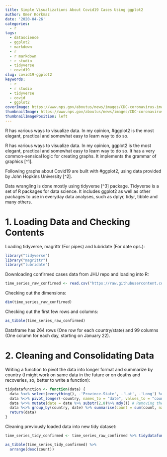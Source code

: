 ```yaml
---
title: Simple Visualizations About Covid19 Cases Using ggplot2
author: Omer Korkmaz
date: '2020-04-26'
categories:
  - r
tags:
  - datascience
  - ggplot2
  - markdown
  - r
  - r markdown
  - r studio
  - tidyverse
  - covid19
slug: covid19-ggplot2
keywords:
  - r
  - r studio
  - tidyverse
  - covid
  - ggplot2
coverImage: https://www.nps.gov/aboutus/news/images/CDC-coronavirus-image-23311-for-web.jpg?maxwidth=650&autorotate=false
thumbnailImage: https://www.nps.gov/aboutus/news/images/CDC-coronavirus-image-23311-for-web.jpg?maxwidth=650&autorotate=false
thumbnailImagePosition: left
---
```


R has various ways to visualize data. In my opinion, #ggplot2 is the most elegant, practical and somewhat easy to learn way to do so. 
<!--more-->

R has various ways to visualize data. In my opinion, ggplot2 is the most elegant, practical and somewhat easy to learn way to do so. It has a very common-sensical logic for creating graphs. It implements the grammar of graphics [^1]. 

Following graphs about Covid19 are built with #ggplot2, using data provided by John Hopkins University [^2].

Data wrangling is done mostly using tidyverse [^3] package. Tidyverse is a set of R packages for data science. It includes ggplot2 as well as other packages to use in everyday data analyses, such as dplyr, tidyr, tibble and many others.

# 1. Loading Data and Checking Contents

Loading tidyverse, magrittr (For pipes) and lubridate (For date ops.):

```r
library("tidyverse")
library("magrittr")
library("lubridate")
```

Downloading confirmed cases data from JHU repo and loading into R:

```r
time_series_raw_confirmed <- read.csv("https://raw.githubusercontent.com/CSSEGISandData/COVID-19/master/csse_covid_19_data/csse_covid_19_time_series/time_series_covid19_confirmed_global.csv")
```

Checking out the dimensions:

```r
dim(time_series_raw_confirmed)
```


Checking out the first few rows and columns:

```r
as_tibble(time_series_raw_confirmed)
```

Dataframe has 264 rows (One row for each country/state) and 99 columns (One column for each day, starting on January 22).

# 2. Cleaning and Consolidating Data

Writing a function to pivot the data into longer format and summarize by country (I might work on same data in the future or on deaths and recoveries, so, better to write a function):

```r
tidydatafunction <- function(data) {
  data %<>% select(everything(), -'Province.State', -'Lat', -'Long') %>% rename(country = Country.Region) # Removing unnecessary columns
  data %<>% pivot_longer(-country, names_to = "date", values_to = "count") # Pivoting data into longer format
  data %<>% mutate(date = date %>% substr(2,8)%>% mdy()) # Removing the "x"s and converting to dates
  data %<>% group_by(country, date) %>% summarise(count = sum(count, na.rm = TRUE)) %>% as.data.frame() # Summarise by country
  return(data)
}
```

Cleaning previously loaded data into new tidy dataset:
```r
time_series_tidy_confirmed <- time_series_raw_confirmed %>% tidydatafunction()
```

```r
as_tibble(time_series_tidy_confirmed) %>%
  arrange(desc(count))
```